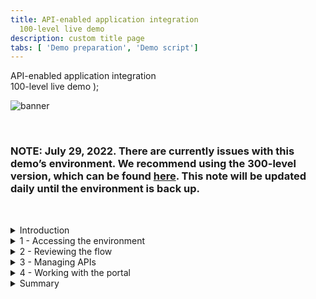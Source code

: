 ```yaml
---
title: API-enabled application integration
  100-level live demo
description: custom title page
tabs: [ 'Demo preparation', 'Demo script']
---
```


  <span>
    API-enabled application integration <br /> 100-level live demo
  </span>
);

![banner](./images/100-INT-API-enabled-script-GitHub-banner-short.jpg)

<br/>

### **NOTE**: July 29, 2022. There are currently issues with this demo’s environment. We recommend using the 300-level version, which can be found <a href="https://ibm-garage-tsa.github.io/platinum-demos/300-integration-api-enabled-application-integration/demo-preparation">here</a>. This note will be updated daily until the environment is back up.

<br/>

<span id="place1"></span>

<details>

<summary>Introduction</summary>
<br/>
Automating customer interactions can remove manual steps, data entry into multiple different applications, and potential errors and delays – all of which are additional costs to your business. This demo automates a series of steps to: obtain and validate input information from a customer with a concern, open a case in Salesforce, attach the incoming information to the case, analyze the tone of the situation, and respond to the customer with the case number and expected date for resolution.<br/><br/>To automate this customer interaction, we will use both APIs and integrations to back-end applications. The demo scenario is related to a car repair, but this is just an example. The same techniques are applicable to your environment in support of your customers.<br/>
<br/>
Let’s get started!
<br/><br/>

(Demo slides [here](https://raw.githubusercontent.com/ibm-garage-tsa/platinum-demos/master/src/pages/100-integration/CustomerInteractionsSlides.pptx))
<br/>
(Printer-ready PDF of demo script <a href="./100-Integration-API-Demo-Script.pdf" target="_blank" rel="noreferrer">here</a>)
<br/>
</details>

<details>
<summary>1 - Accessing the environment</summary>

<br/>

<InlineNotification><strong>NOTE</strong>: There is a known issue with Firefox when trying to access the API. For the best user experience, we recommend that you use the latest version of Safari or Chrome.</InlineNotification>

<br/>

| **1.1** | **Log in to Cloud Pak for Integration** |
| :--- | :--- |
| **Narration** | Let’s see IBM Cloud Pak for Integration in action. I have a cloud version of the product on IBM Cloud. Let me log in here. &nbsp; &nbsp; &nbsp; &nbsp; &nbsp; &nbsp; &nbsp; &nbsp; &nbsp; &nbsp; &nbsp; &nbsp; &nbsp; &nbsp; &nbsp; &nbsp; &nbsp; &nbsp; &nbsp; &nbsp; &nbsp; &nbsp; &nbsp; &nbsp; &nbsp; &nbsp; &nbsp; &nbsp; &nbsp; &nbsp; &nbsp; &nbsp; &nbsp; &nbsp; &nbsp; &nbsp; &nbsp; &nbsp; &nbsp; &nbsp; &nbsp; &nbsp; &nbsp; &nbsp; &nbsp; &nbsp; &nbsp; &nbsp; &nbsp; &nbsp; &nbsp; &nbsp; &nbsp; &nbsp;  |
| **Action** &nbsp; 1.1.1 | Open **Cloud Pak for Integration**. Click **Enterprise LDAP**. <br/><br/><img src="https://raw.githubusercontent.com/ibm-garage-tsa/platinum-demos/master/src/pages/100-integration/images/100-api-demo-1-1-1.png" width="800" />|
| **Action** &nbsp; 1.1.2 | **Log in** with your username and password. <br/><br/> <img src="https://raw.githubusercontent.com/ibm-garage-tsa/platinum-demos/master/src/pages/100-integration/images/100-api-demo-1-1-2.png" width="800" /> |

<br/>

| **1.2** | **View the Cloud Pak for Integration home screen** |
| :--- | :--- |
| **Narration** | Welcome to IBM Cloud Pak for Integration! We’re now at the home screen showing all the capabilities of the Pak, brought together in one place. Specialized integration capabilities — for API management, application integration, messaging, and more — are built on top of powerful automation services. Let’s see the integration capabilities available in Cloud Pak for Integration. |
| **Action** &nbsp; 1.2.1 | Show the **Home page** (1). Open the **Menu** (2), and click **Administration > Integration Capabilities** (3). <br/><br/> <img src="https://raw.githubusercontent.com/ibm-garage-tsa/platinum-demos/master/src/pages/100-integration/images/100-api-demo-1-2-1.png" width="800" /> <br/> |

| **1.3** | **Access integration capabilities** |
| :--- | :--- |
| **Narration** | As you can see, you are able to access all the integration capabilities your team needs through a single interface. These include API management, application integration, enterprise messaging, events, and high-speed transfer. In this demo, to automate customer interactions with our company, we will use App Connect for application integration, API Connect for API management, and the Asset Repository as our centralized hub for allowing our teams to work together with integration assets. Let’s open our App Connect Designer. |
| **Action** &nbsp; 1.3.1 | Show the **Integration Capabilities** page, and open the Designer (**ace-designer-demo**). <br/><br/> <img src="https://raw.githubusercontent.com/ibm-garage-tsa/platinum-demos/master/src/pages/100-integration/images/100-api-demo-1-3-1.png" width="800" /><br/> |

**[Go to top](#place1)**

</details>

<details>
<summary>2 - Reviewing the flow</summary>

<br/>

| **2.1** | **Select flow and review properties** |
| :--- | :--- |
| **Narration** | Here we are in the designer tooling. This is where we can create all our API integration flows and manage our connectivity to our services and endpoints. We have a pre-created flow about a customer interaction scenario. Let’s use it to simplify our demonstration. These are the fields we are going to use for our API. Note that we tell our API which field is the key – in our case, CaseReference. Let's check the operations. |
| **Action** &nbsp; 2.1.1 | Select **Car Insurance Cognitive API Lab Short V2** flow. <br/><br/> <img src="https://raw.githubusercontent.com/ibm-garage-tsa/platinum-demos/master/src/pages/100-integration/images/100-api-demo-2-1-1.png" width="800" /> <br/> |
| **Action** &nbsp; 2.1.2 | Show the **Properties** view, and click **Operations**. <br/><br/> <img src="https://raw.githubusercontent.com/ibm-garage-tsa/platinum-demos/master/src/pages/100-integration/images/100-api-demo-2-1-2.png" width="800" /> <br/> |

| **2.2** | **Review operations** |
| :--- | :--- |
| **Narration** | In the operations view are the actions that the API exposes along with the data. In this demo, we’re going to build just one operation – 'Create Car Repair Claim.' We can add more later if we wish. Let’s check the flow logic. |
| **Action** &nbsp; 2.2.1 | Show the **Operations view**, and click **View flow**. <br/><br/> <img src="https://raw.githubusercontent.com/ibm-garage-tsa/platinum-demos/master/src/pages/100-integration/images/100-api-demo-2-2-1.png" width="800" /> <br/> |

| **2.3** | **Review the flow** |
| :--- | :--- |
| **Narration** | Here we have our demo flow. In the designer flow editor, we can edit and change our flow. We are a car repair company that wants to create an API that will enable customers to send us photos of their cars along with descriptions of what needs to be done with them. With this information, we will create a case in Salesforce while using Watson to analyze if the customer is angry or upset. Let’s explore our flow in detail. |
| **Action** &nbsp; 2.3.1 | Explain the flow and scroll through all of the connectors in the flow. Open the **Request** again by clicking the first step of the flow. <br/><br/> <img src="https://raw.githubusercontent.com/ibm-garage-tsa/platinum-demos/master/src/pages/100-integration/images/100-api-demo-2-3-1.png" width="800" /> <br/> |

| **2.4** | **Review a request** |
| :--- | :--- |
| **Narration** | Our flow starts by receiving the customer’s car repair request with photo via an API. Designer automatically creates an API 'Request' and 'Response' for your API flow. &nbsp; &nbsp; &nbsp; &nbsp; &nbsp; &nbsp; &nbsp; &nbsp; &nbsp; &nbsp; &nbsp; &nbsp; &nbsp; &nbsp; &nbsp; &nbsp; &nbsp;  |
| **Action** &nbsp; 2.4.1 | Show the **Request** dialog (1). Click to **open** the **if** step (2). <br/><br/> <img src="https://raw.githubusercontent.com/ibm-garage-tsa/platinum-demos/master/src/pages/100-integration/images/100-api-demo-2-4-1.png" width="800" /> <br/> |

| **2.5** | **Check the photo** |
| :--- | :--- |
| **Narration** | Second, we validate the photo. Here, we have a simple IF statement, that checks if the PhotoOfCar is empty. If it is not empty, we move forward to retrieve contacts by connecting to Salesforce. |
| **Action** &nbsp; 2.5.1 | Explore the **IF** step (1). Click **Salesforce Connector - Retrieve contacts** (2). <br/><br/> <img src="https://raw.githubusercontent.com/ibm-garage-tsa/platinum-demos/master/src/pages/100-integration/images/100-api-demo-2-5-1.png" width="800" /> <br/> |

| **2.6 ** | **Retrieve contacts** |
| :--- | :--- |
| **Narration** | Third, we use a connector to create a case in Salesforce with the data from the API. This case is where we store the details and progress of our repair. We are using a hard-coded contact name: ‘Andy Young.’ He’s the contact for the insurance company that sends customers. Salesforce Developer accounts have a prepopulated set of data that you can use to test. ‘Andy Young’ is one of those prepopulated contacts. |
| **Action** &nbsp; 2.6.1 | Explore **Salesforce Connector - Retrieve contacts** (1). Click on the **Salesforce – Create case** node (2). <br/><br/> <img src="https://raw.githubusercontent.com/ibm-garage-tsa/platinum-demos/master/src/pages/100-integration/images/100-api-demo-2-6-1.png" width="800" /> <br/> |

| **2.7** | **Create a case** |
| :--- | :--- |
| **Narration** | Now that we have the ID that we need, let’s create our Salesforce case. Note that we just re-use the same Salesforce connector but with a different operation and data. Here we can see that our contact ID comes from the previous ‘retrieve contact’ Salesforce call. The name and email address come from the API request. The connector "knows" that fields like ‘Case Type’ have a limited number of values in Salesforce, so it automatically converts them into pull-down lists of values. |
| **Action** &nbsp; 2.7.1 | Explore the **Salesforce – Create case** node (1). Open the **Salesforce - Create Attachment** node (2). <br/><br/> <img src="https://raw.githubusercontent.com/ibm-garage-tsa/platinum-demos/master/src/pages/100-integration/images/100-api-demo-2-7-1.png" width="800" /> <br/> |

| **2.8** | **Create an attachment** |
| :--- | :--- |
| **Narration** | To add a photograph, we need to create a Salesforce attachment. That will be easy, since we just use the connector again. Note that we use the Case ID that is a returned value from the ‘Create Case’ connector call – it’s been kept in the flow automatically. We send the PhotoOfCar as a base64 string and we tell Salesforce that the content type is image/jpeg. Moving forward to the next step, we want to understand the tone of the request. Is the customer angry? We will use the IBM Watson Tone Analyzer node to understand the situation better. |
| **Action** &nbsp; 2.8.1 | Explore the **Salesforce – Create Attachment** node (1). Open the **IBM Watson Tone Analyzer** node (2). <br/><br/> <img src="https://raw.githubusercontent.com/ibm-garage-tsa/platinum-demos/master/src/pages/100-integration/images/100-api-demo-2-8-1.png" width="800" /> <br/> |

| **2.9** | **Analyze the description** |
| :--- | :--- |
| **Narration** | Here, the Watson Tone Analyzer service analyzes the tone of the information provided by the customer. This can identify if the customer is angry or upset, allowing us to better tailor our response. |
| **Action** &nbsp; 2.9.1 | Explore the **Watson Tone Analyzer** connector (1). Open **Salesforce - Create case comment** (2). <br/><br/> <img src="https://raw.githubusercontent.com/ibm-garage-tsa/platinum-demos/master/src/pages/100-integration/images/100-api-demo-2-9-1.png" width="800" /> <br/> |

| **2.10** | **Create a case comment** |
| :--- | :--- |
| **Narration** | Now we’ll add a comment to the case with the Salesforce connector and supply the tone name returned from Watson into the body of the comment. &nbsp; &nbsp; &nbsp; &nbsp; &nbsp; &nbsp; &nbsp; &nbsp; &nbsp; &nbsp; &nbsp; &nbsp; &nbsp; &nbsp; &nbsp; &nbsp; &nbsp; &nbsp; &nbsp; &nbsp; &nbsp; &nbsp; &nbsp; &nbsp; &nbsp; &nbsp; &nbsp; &nbsp; &nbsp; &nbsp; &nbsp; &nbsp; &nbsp; &nbsp; &nbsp; &nbsp; &nbsp; &nbsp; &nbsp; &nbsp; &nbsp; &nbsp; &nbsp; &nbsp; &nbsp; &nbsp; |
| **Action** &nbsp; 2.10.1 | Explore the **Salesforce – Create case comment** node (1). Open the **Response** (2). <br/><br/> <img src="https://raw.githubusercontent.com/ibm-garage-tsa/platinum-demos/master/src/pages/100-integration/images/100-api-demo-2-10-1.png" width="800" /> <br/> |

| **2.11** | **Respond to the customer** |
| :--- | :--- |
| **Narration** | Here we have the response that we submit to the customer after the API call. This response includes their Salesforce case reference for future enquiries, an estimate of how long it will take to repair, and also how much it will cost. Great! Our API is running in our Integration Runtime. Later, we will test this API using the developer portal. But now, let's explore another great capability: API Manager. Let's see the benefits of having the API Manager control our API lifecycle. |
| **Action** &nbsp; 2.11.1 | Explore the **Response** dialog (1). Click **Done** (2). <br/><br/> <img src="https://raw.githubusercontent.com/ibm-garage-tsa/platinum-demos/master/src/pages/100-integration/images/100-api-demo-2-11-1.png" width="800" /> <br/> |

**[Go to top](#place1)**

</details>

<details>
<summary>3 - Managing APIs</summary>

<br/>

| **3.1** | **Access API Connect** |
| :--- | :--- |
| **Narration** | Now, let's open the API management component inside Cloud Pak for Integration - API Connect. IBM API Connect is an integrated API management offering, with capabilities and tooling for all phases of the API lifecycle. Key steps of the API lifecycle include create, secure, manage, socialize, and analyze. API Connect has four major components: API Manager, Analytics, Developer Portal, and Gateway. Now, let's explore the API Manager. &nbsp; &nbsp; &nbsp; &nbsp; &nbsp; &nbsp; &nbsp; &nbsp; &nbsp; &nbsp; &nbsp; &nbsp; &nbsp; &nbsp; &nbsp; &nbsp; &nbsp; &nbsp; &nbsp; &nbsp; &nbsp; &nbsp; &nbsp; &nbsp; &nbsp; &nbsp; &nbsp; &nbsp; &nbsp; &nbsp; &nbsp; &nbsp; &nbsp; &nbsp; &nbsp; &nbsp; &nbsp; &nbsp; &nbsp; |
| **Action** &nbsp; 3.1.1 | Open the **Menu** (1) and in the **Run** (2) section, select **APIs** (3). <br/><br/> <img src="https://raw.githubusercontent.com/ibm-garage-tsa/platinum-demos/master/src/pages/100-integration/images/100-api-demo-3-1-1.png" width="800" /> <br/> |
| **Action** &nbsp; 3.1.2 | On the **API Connect** page, click **openldap Outcomes**. <br/><br/> <img src="https://raw.githubusercontent.com/ibm-garage-tsa/platinum-demos/master/src/pages/100-integration/images/100-api-demo-3-1-2.png" width="800" /> <br/> |
| **Action** &nbsp; 3.1.3 | **Log in** with your Outcomes username and password. <br/><br/> <img src="https://raw.githubusercontent.com/ibm-garage-tsa/platinum-demos/master/src/pages/100-integration/images/100-api-demo-3-1-3.png" width="800" /> <br/> |

| **3.2** | **Develop an API** |
| :--- | :--- |
| **Narration** | Let's check our API here in the API Manager. To simplify the demo, our API is pre-assembled here in the API Manager. In the Develop page, we are able to edit, assemble, secure and test APIs. In the security definitions, we can control client access to API endpoints (for example, using API key validation). |
| **Action** &nbsp; 3.2.1 | Click **Develop APIs and Products**. <br/><br/> <img src="https://raw.githubusercontent.com/ibm-garage-tsa/platinum-demos/master/src/pages/100-integration/images/100-api-demo-3-2-1.png" width="800" /> <br/> |
| **Action** &nbsp; 3.2.2 | Click **Car_Insurance_Cognitive_API_Lab_Short_V2**. <br/><br/> <img src="https://raw.githubusercontent.com/ibm-garage-tsa/platinum-demos/master/src/pages/100-integration/images/100-api-demo-3-2-2.png" width="800" /> <br/> |
| **Action** &nbsp; 3.2.3 | Open **Security Schemes** (1). Explore the **Security Schemes** page (2). Then, click **Develop** on the breadcrumbs (3). <br/><br/> <img src="https://raw.githubusercontent.com/ibm-garage-tsa/platinum-demos/master/src/pages/100-integration/images/100-api-demo-3-2-3.png" width="800" /> <br/> |

| **3.3** | **Develop a product** |
| :--- | :--- |
| **Narration** | Now, let's see how we package our APIs using products for publishing to consumers. To simplify the demo, our product is already created here in the API Manager. Products are packages that contain both the APIs and the accompanying plans. The providers use plans to control access to APIs and to manage API usage. Plans can use differing rate limits to provide different levels of service to API consumers. In our product, we already have two plans: the Gold plan and the Default plan. We can have multiple plans for different consumers. For example, we can add approval steps for consumers when they sign up, or we can allocate them plans as a provider. For example, our Gold plan permits up to 100 calls per minute. Great, our API and projects are ready to be published for our API consumers. |
| **Action** &nbsp; 3.3.1 | Click **Products** (1). Click **Car Repair APIs** product (2). <br/><br/> <img src="https://raw.githubusercontent.com/ibm-garage-tsa/platinum-demos/master/src/pages/100-integration/images/100-api-demo-3-3-1.png" width="800" /> <br/> |
| **Action** &nbsp; 3.3.2 | Open the **Plans** tab (1). Open the context menu of **Gold Plan** and select **Edit** (2). <br/><br/> <img src="https://raw.githubusercontent.com/ibm-garage-tsa/platinum-demos/master/src/pages/100-integration/images/100-api-demo-3-3-2.png" width="800" /> <br/> |
| **Action** &nbsp; 3.3.3 | Explore the **Rate limits** section. <br/><br/> <img src="https://raw.githubusercontent.com/ibm-garage-tsa/platinum-demos/master/src/pages/100-integration/images/100-api-demo-3-3-3.png" width="800" /> <br/> |
| **Action** &nbsp; 3.3.4 | Show how simple it is to publish the product and API by clicking **Menu** (1) > **Publish** (2). **Note**: You don't need to publish because the product is already published. <br/><br/> <img src="https://raw.githubusercontent.com/ibm-garage-tsa/platinum-demos/master/src/pages/100-integration/images/100-api-demo-3-3-4.png" width="800" /> <br/> |

**[Go to top](#place1)**

</details>

<details>
<summary>4 - Working with the portal</summary>

<br/>

| **4.1** | **Access the portal** |
| :--- | :--- |
| **Narration** | For this demo, our API is already published. Now we need to make sure that our API consumers can discover it and use it. Our portal allows potential API consumers to view the APIs, sign up and subscribe to plans in a self-service manner, test the APIs, download the OpenAPI - Swagger documents, and more. Let’s get our portal URL and sign up as a consumer of our API using portal self-service. |
| **Action** &nbsp; 4.1.1 | On the left navigator menu, open the **Manage** page (1). Open the **Sandbox** catalog (2). <br/><br/> <img src="https://raw.githubusercontent.com/ibm-garage-tsa/platinum-demos/master/src/pages/100-integration/images/100-api-demo-4-1-1.png" width="800" /> <br/> |
| **Action** &nbsp; 4.1.2 | Open the **Catalog settings** (1). Click **Portal** (2). Copy the **portal URL** (3). <br/><br/> <img src="https://raw.githubusercontent.com/ibm-garage-tsa/platinum-demos/master/src/pages/100-integration/images/100-api-demo-4-1-2.png" width="800" /> <br/> |
| **Action** &nbsp; 4.1.3 | Open a new browser tab and access the portal URL. Create a developer account by clicking **Create account**. <br/><br/> <img src="https://raw.githubusercontent.com/ibm-garage-tsa/platinum-demos/master/src/pages/100-integration/images/100-api-demo-4-1-3.png" width="800" /> <br/> |
| **Action** &nbsp; 4.1.4 | Use your personal email to complete the registration. <br/><br/> <img src="https://raw.githubusercontent.com/ibm-garage-tsa/platinum-demos/master/src/pages/100-integration/images/100-api-demo-4-1-4.png" width="800" /> <br/> |
| **Action** &nbsp; 4.1.5 | You need to access your email to accept the invitation, and then **sign in**. <br/><br/> <img src="https://raw.githubusercontent.com/ibm-garage-tsa/platinum-demos/master/src/pages/100-integration/images/100-api-demo-4-1-5.png" width="800" /> <br/> |

| **4.2** | **Create a new app** |
| :--- | :--- |
| **Narration** | As a consumer/developer, we’re going to create a new application in the portal. This will give us an API key so we can call our APIs. We just need to give an application title and copy the API Key and Secret. |
| **Action** &nbsp; 4.2.1 | Click **Create a new App**. <br/><br/> <img src="https://raw.githubusercontent.com/ibm-garage-tsa/platinum-demos/master/src/pages/100-integration/images/100-api-demo-4-2-1.png" width="800" /> <br/> |
| **Action** &nbsp; 4.2.2 | Enter **Car Repair Application** as the **Title** (1). Click **Save** (2). <br/><br/> <img src="https://raw.githubusercontent.com/ibm-garage-tsa/platinum-demos/master/src/pages/100-integration/images/100-api-demo-4-2-2.png" width="800" /> <br/> |
| **Action** &nbsp; 4.2.3 | On the **New application credentials** dialog, click **OK**. <br/><br/> <img src="https://raw.githubusercontent.com/ibm-garage-tsa/platinum-demos/master/src/pages/100-integration/images/100-api-demo-4-2-3.png" width="800" /> <br/> |
| **Action** &nbsp; 4.2.4 | On the **Subscriptions** tab, copy the **Client ID**. <br/><br/> <img src="https://raw.githubusercontent.com/ibm-garage-tsa/platinum-demos/master/src/pages/100-integration/images/100-api-demo-4-2-4.png" width="800" /> <br/> |

| **4.3** | **Subscribe to the API** |
| :--- | :--- |
| **Narration** | We’ve not subscribed to any APIs. Let’s do it now. There’s only one API product to subscribe to in our demo (normally, there would be many). Now that we selected our API product, we can see the plans available. You’ll need to hover the cursor over to get the limits – we want the Gold plan. We want to subscribe to the plan, but which application do we want to use to subscribe? We can have many applications, but in this demo, we’ve only created one. So, we just need to select the app that we created earlier and confirm our subscription. And done - we are subscribed to our API! |
| **Action** &nbsp; 4.3.1 | Click **Why not browse the available APIs?** <br/><br/> <img src="https://raw.githubusercontent.com/ibm-garage-tsa/platinum-demos/master/src/pages/100-integration/images/100-api-demo-4-3-1.png" width="800" /> <br/> |
| **Action** &nbsp; 4.3.2 | Click **Car Repair APIs 1.0.0**. <br/><br/> <img src="https://raw.githubusercontent.com/ibm-garage-tsa/platinum-demos/master/src/pages/100-integration/images/100-api-demo-4-3-2.png" width="800" /> <br/> |
| **Action** &nbsp; 4.3.3 | In the **Gold Plan** section, click **Select**. <br/><br/> <img src="https://raw.githubusercontent.com/ibm-garage-tsa/platinum-demos/master/src/pages/100-integration/images/100-api-demo-4-3-3.png" width="800" /> <br/> |
| **Action** &nbsp; 4.3.4 | Select **Car Repair Application**. <br/><br/> <img src="https://raw.githubusercontent.com/ibm-garage-tsa/platinum-demos/master/src/pages/100-integration/images/100-api-demo-4-3-4.png" width="800" /> <br/> |
| **Action** &nbsp; 4.3.5 | Confirm the subscription by clicking **Next**. <br/><br/> <img src="https://raw.githubusercontent.com/ibm-garage-tsa/platinum-demos/master/src/pages/100-integration/images/100-api-demo-4-3-5.png" width="800" /> <br/> |
| **Action** &nbsp; 4.3.6 | Click **Done**. <br/><br/> <img src="https://raw.githubusercontent.com/ibm-garage-tsa/platinum-demos/master/src/pages/100-integration/images/100-api-demo-4-3-6.png" width="800" /> <br/> |

| **4.4** | **Test the API** |
| :--- | :--- |
| **Narration** | We’re now back at the product screen. Let’s explore our API here. From the Overview page, we can download the OpenAPI Document and get the API endpoint. Note the portal has everything you need to call your API, it’s even generated clients in various languages for you to copy/paste into your calling application. You can try the API on the Try it area. Using the Generate button, the portal generates a request with random sample data for you. Now, let’s test it. Great, we got a response, our API is running, and we’ve gone through the gateway to access it. |
| **Action** &nbsp; 4.4.1 | Click the **Car_Insurance API**. <br/><br/> <img src="https://raw.githubusercontent.com/ibm-garage-tsa/platinum-demos/master/src/pages/100-integration/images/100-api-demo-4-4-1.png" width="800" /> <br/> |
| **Action** &nbsp; 4.4.2 | Open **POST /CarRepairClaim**. <br/><br/> <img src="https://raw.githubusercontent.com/ibm-garage-tsa/platinum-demos/master/src/pages/100-integration/images/100-api-demo-4-4-2.png" width="800" /> <br/> |
| **Action** &nbsp; 4.4.3 | Explore the **Example request** area. <br/><br/> <img src="https://raw.githubusercontent.com/ibm-garage-tsa/platinum-demos/master/src/pages/100-integration/images/100-api-demo-4-4-3.png" width="800" /> <br/> |
| **Action** &nbsp; 4.4.4 | Open the **Try it** tab. <br/><br/> <img src="https://raw.githubusercontent.com/ibm-garage-tsa/platinum-demos/master/src/pages/100-integration/images/100-api-demo-4-4-4.png" width="800" /> <br/> |
| **Action** &nbsp; 4.4.5 | Click **Generate** (1) and click **Send** (2). <br/><br/> <img src="https://raw.githubusercontent.com/ibm-garage-tsa/platinum-demos/master/src/pages/100-integration/images/100-api-demo-4-4-5.png" width="800" /> <br/> |
| **Action** &nbsp; 4.4.6 | Explore the **Response**. <br/><br/> <img src="https://raw.githubusercontent.com/ibm-garage-tsa/platinum-demos/master/src/pages/100-integration/images/100-api-demo-4-4-6.png" width="800" /> <br/> |

| **4.5** | **View the API statistics** |
| :--- | :--- |
| **Narration** | We can see our API statistics in the portal. We just need to select our app, and here we can see all the API calls, including any possible errors. If you make more calls, you’ll see larger statistic results. |
| **Action** &nbsp; 4.5.1 | Click **Apps** on the top menu. <br/><br/> <img src="https://raw.githubusercontent.com/ibm-garage-tsa/platinum-demos/master/src/pages/100-integration/images/100-api-demo-4-5-1.png" width="800" /> <br/> |
| **Action** &nbsp; 4.5.2 | Click **Car Repair Application**. <br/><br/> <img src="https://raw.githubusercontent.com/ibm-garage-tsa/platinum-demos/master/src/pages/100-integration/images/100-api-demo-4-5-2.png" width="800" /> <br/> |
| **Action** &nbsp; 4.5.3 | Explore the API stats. <br/><br/> <img src="https://raw.githubusercontent.com/ibm-garage-tsa/platinum-demos/master/src/pages/100-integration/images/100-api-demo-4-5-3.png" width="800" /> <br/> |

**[Go to top](#place1)**

</details>

<details>
<summary>Summary</summary>

<br/>
Let’s summarize what we’ve done today. In the demo we:<br/><br/><ul><li>Accessed the Cloud Pak for Integration environment and explored the capabilities</li><li>Reviewed the automated customer interactions integration flow</li><li>Managed access to the flow as an API and set up the security and rate limits</li><li>Demonstrated how a developer can use the API portal to perform self-service consumption of the API</li></ul><br/>From a business perspective, we used APIs and application integrations to automate a series of steps to: obtain and validate input information from a customer with a concern, open a case in Salesforce, attach the incoming information to the case, analyze the tone of the situation, and respond to the customer with the case number and expected date for resolution. <br/><br/>The customer expressing a concern or needing assistance obtains rapid response to their interaction and the confidence that your business is handling their request.<br/>

<br/>

Thank you for attending today’s presentation.

<br/>

**[Go to top](#place1)**

</details>
